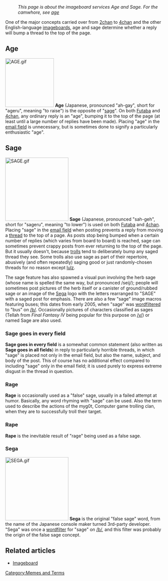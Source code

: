 : ''This page is about the imageboard services Age and Sage. For the camwhore, see [[User:Age|age]]''
One of the major concepts carried over from [[2chan]] to [[4chan]] and the other English-language [[Imageboard|imageboards]], age and sage determine whether a reply will bump a thread to the top of the page.

== Age ==
[[Image:AGE.gif|154px|right]]
'''Age''' (Japanese, pronounced "ah-gay", short for "ageru", meaning "to raise") is the opposite of "[[#sage|sage]]". On both [[Futaba]] and [[4chan]], any ordinary reply is an "age", bumping it to the top of the page (at least until a large number of replies have been made). Placing "age" in the [[email field]] is unnecessary, but is sometimes done to signify a particularly enthusiastic "age".

== Sage ==
[[Image:SAGE.gif|200px|right]]
'''Sage''' (Japanese, pronounced "sah-geh", short for "sageru", meaning "to lower") is used on both [[Futaba]] and [[4chan]]. Placing "sage" in the [[email field]] when posting prevents a reply from moving a [[thread]] to the top of a page. As posts stop being bumped when a certain number of replies (which varies from board to board) is reached, sage can sometimes prevent crappy posts from ever returning to the top of the page. But it usually doesn't, because [[trolls]] tend to deliberately bump any saged thread they see. Some trolls also use sage as part of their repertoire, abusively (and often repeatedly) saging good or just randomly-chosen threads for no reason except [[lulz]].

The sage feature has also spawned a visual pun involving the herb sage (whose name is spelled the same way, but pronounced /seij/); people will sometimes post pictures of the herb itself or a canister of ground/rubbed sage or an image of the [[#Sega|Sega]] logo with the letters rearranged to "SAGE" with a saged post for emphasis. There are also a few "sage" image macros featuring buses; this dates from early 2005, when "sage" was [[wordfilter]]ed to "bus" on [[/b/]]. Occasionally pictures of characters classified as sages (Tellah from ''Final Fantasy IV'' being popular for this purpose on [[/v/]]) or named Sage are also used.

=== Sage goes in every field ===
'''Sage goes in every field''' is a somewhat common statement (also written as '''Sage goes in all fields''') in reply to particularly horrible threads, in which "sage" is placed not only in the email field, but also the name, subject, and body of the post. This of course has no additional effect compared to including "sage" only in the email field; it is used purely to express extreme disgust in the thread in question.

=== Rage ===
'''Rage''' is occasionally used as a "false" sage, usually in a failed attempt at humor. Basically, any word rhyming with "sage" can be used. Also the term used to describe the actions of the myg0t, Computer game trolling clan, when they are to successfully troll their target.

=== Rape ===
'''Rape''' is the inevitable result of "rage" being used as a false sage.

=== Sega ===
[[Image:SEGA.gif|200px|right]]
'''Sega''' is the original "false sage" word, from the name of the Japanese console maker turned 3rd-party developer. "Sega" was once a [[wordfilter]] for "sage" on [[/b/]], and this filter was probably the origin of the false sage concept.

== Related articles ==
* [[Imageboard]]

[[Category:Memes and Terms]]